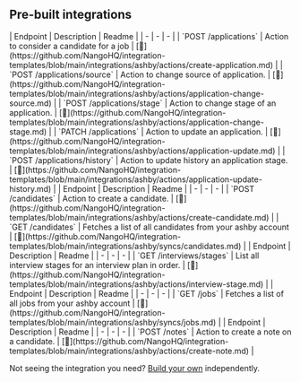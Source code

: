 
## Pre-built integrations

<AccordionGroup>


<Accordion title="Applications">
| Endpoint | Description | Readme |
| - | - | - |
| `POST /applications` | Action to consider a candidate for a job | [🔗](https://github.com/NangoHQ/integration-templates/blob/main/integrations/ashby/actions/create-application.md) |
| `POST /applications/source` | Action to change source of application. | [🔗](https://github.com/NangoHQ/integration-templates/blob/main/integrations/ashby/actions/application-change-source.md) |
| `POST /applications/stage` | Action to change stage of an application. | [🔗](https://github.com/NangoHQ/integration-templates/blob/main/integrations/ashby/actions/application-change-stage.md) |
| `PATCH /applications` | Action to update an application. | [🔗](https://github.com/NangoHQ/integration-templates/blob/main/integrations/ashby/actions/application-update.md) |
| `POST /applications/history` | Action to update history an application stage. | [🔗](https://github.com/NangoHQ/integration-templates/blob/main/integrations/ashby/actions/application-update-history.md) |
</Accordion>


<Accordion title="Candidates">
| Endpoint | Description | Readme |
| - | - | - |
| `POST /candidates` | Action to create a candidate. | [🔗](https://github.com/NangoHQ/integration-templates/blob/main/integrations/ashby/actions/create-candidate.md) |
| `GET /candidates` | Fetches a list of all candidates from your ashby account | [🔗](https://github.com/NangoHQ/integration-templates/blob/main/integrations/ashby/syncs/candidates.md) |
</Accordion>


<Accordion title="Interviews">
| Endpoint | Description | Readme |
| - | - | - |
| `GET /interviews/stages` | List all interview stages for an interview plan in order. | [🔗](https://github.com/NangoHQ/integration-templates/blob/main/integrations/ashby/actions/interview-stage.md) |
</Accordion>


<Accordion title="Jobs">
| Endpoint | Description | Readme |
| - | - | - |
| `GET /jobs` | Fetches a list of all jobs from your ashby account | [🔗](https://github.com/NangoHQ/integration-templates/blob/main/integrations/ashby/syncs/jobs.md) |
</Accordion>


<Accordion title="Notes">
| Endpoint | Description | Readme |
| - | - | - |
| `POST /notes` | Action to create a note on a candidate. | [🔗](https://github.com/NangoHQ/integration-templates/blob/main/integrations/ashby/actions/create-note.md) |
</Accordion>

</AccordionGroup>

<Tip>Not seeing the integration you need? [Build your own](https://docs.nango.dev/guides/platform/functions) independently.</Tip>
